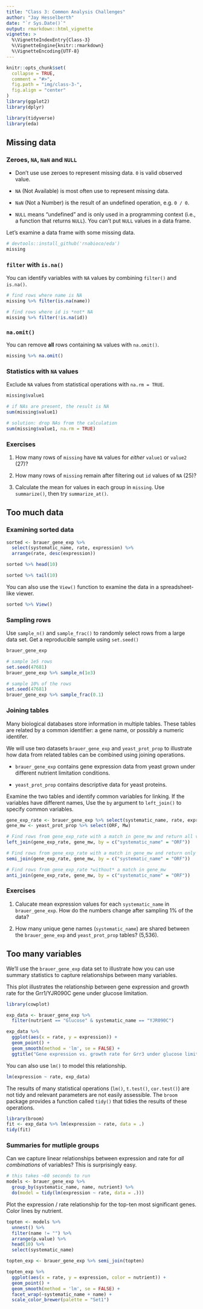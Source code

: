 ```yaml
---
title: "Class 3: Common Analysis Challenges"
author: "Jay Hesselberth"
date: "`r Sys.Date()`"
output: rmarkdown::html_vignette
vignette: >
  %\VignetteIndexEntry{Class-3}
  %\VignetteEngine{knitr::rmarkdown}
  %\VignetteEncoding{UTF-8}
---
```


```r
knitr::opts_chunk$set(
  collapse = TRUE,
  comment = "#>",
  fig.path = "img/class-3-",
  fig.align = "center"
)
library(ggplot2)
library(dplyr)
```

```r
library(tidyverse)
library(eda)
```

## Missing data

### Zeroes, `NA`, `NaN` and `NULL`

+ Don't use use zeroes to represent missing data. `0` is valid observed value.

+ `NA` (Not Available) is most often use to represent missing data.

+ `NaN` (Not a Number) is the result of an undefined operation, e.g. `0 / 0`.

+ `NULL` means "undefined" and is only used in a programming context (i.e., a function that returns `NULL`). You can't put `NULL` values in a data frame.

Let's examine a data frame with some missing data.

```r
# devtools::install_github('rnabioco/eda')
missing
```

### `filter` with `is.na()`

You can identify variables with `NA` values by combining `filter()` and `is.na()`.

```r
# find rows where name is NA
missing %>% filter(is.na(name))

# find rows where id is *not* NA
missing %>% filter(!is.na(id))
```

### `na.omit()`

You can remove **all** rows containing `NA` values with `na.omit()`.

```r
missing %>% na.omit()
```

### Statistics with `NA` values

Exclude `NA` values from statistical operations with `na.rm = TRUE`.

```r
missing$value1

# if NAs are present, the result is NA
sum(missing$value1)

# solution: drop NAs from the calculation
sum(missing$value1, na.rm = TRUE)
```

### Exercises

1. How many rows of `missing` have `NA` values for *either* `value1` or `value2` (27)?

2. How many rows of `missing` remain after filtering out `id` values of `NA` (25)?

3. Calculate the mean for values in each group in `missing`. Use `summarize()`, then try `summarize_at()`.

## Too much data

### Examining sorted data

```r
sorted <- brauer_gene_exp %>%
  select(systematic_name, rate, expression) %>%
  arrange(rate, desc(expression))

sorted %>% head(10)

sorted %>% tail(10)
```

You can also use the `View()` function to examine the data in a spreadsheet-like viewer.

```r
sorted %>% View()
```

### Sampling rows

Use `sample_n()` and `sample_frac()` to randomly select rows from a large data set. Get a reproducible sample using `set.seed()`

```r
brauer_gene_exp

# sample 1e5 rows
set.seed(47681)
brauer_gene_exp %>% sample_n(1e3)

# sample 10% of the rows
set.seed(47681)
brauer_gene_exp %>% sample_frac(0.1)
```

### Joining tables

Many biological databases store information in multiple tables. These tables are related by a common identifier: a gene name, or possibly a numeric identifer.

We will use two datasets `brauer_gene_exp` and `yeast_prot_prop` to illustrate how data from related tables can be combined using joining operations.

- `brauer_gene_exp` contains gene expression data from yeast grown under different nutrient limitation conditions.

- `yeast_prot_prop` contains descriptive data for yeast proteins.

Examine the two tables and identify common variables for linking. If the variables have different names, Use the `by` argument to `left_join()` to specify common variables.

```r
gene_exp_rate <- brauer_gene_exp %>% select(systematic_name, rate, expression)
gene_mw <- yeast_prot_prop %>% select(ORF, Mw)

# Find rows from gene_exp_rate with a match in gene_mw and return all variables
left_join(gene_exp_rate, gene_mw, by = c("systematic_name" = "ORF"))

# Find rows from gene_exp_rate with a match in gene_mw and return only the gene_exp_rate variables
semi_join(gene_exp_rate, gene_mw, by = c("systematic_name" = "ORF"))

# Find rows from gene_exp_rate *without* a match in gene_mw
anti_join(gene_exp_rate, gene_mw, by = c("systematic_name" = "ORF"))
```

### Exercises

1. Calucate mean expression values for each `systematic_name` in `brauer_gene_exp`. How do the numbers change after sampling 1% of the data?

2. How many unique gene names (`systematic_name`) are shared between the `brauer_gene_exp` and `yeast_prot_prop` tables? (5,536).

## Too many variables

We'll use the `brauer_gene_exp` data set to illustrate how you can use summary statistics to capture relationships between many variables.

This plot illustrates the relationship between gene expression and growth rate for the Grr1/YJR090C gene under glucose limitation.

```r
library(cowplot)

exp_data <- brauer_gene_exp %>%
  filter(nutrient == "Glucose" & systematic_name == "YJR090C")

exp_data %>%
  ggplot(aes(x = rate, y = expression)) +
  geom_point() +
  geom_smooth(method = 'lm', se = FALSE) + 
  ggtitle("Gene expression vs. growth rate for Grr3 under glucose limitation")
```

You can also use `lm()` to model this relationship.

```r
lm(expression ~ rate, exp_data)
```

The results of many statistical operations (`lm()`, `t.test()`, `cor.test()`) are not tidy and relevant parameters are not easily assessible. The `broom` package provides a function called `tidy()` that tidies the results of these operations. 

```r
library(broom)
fit <- exp_data %>% lm(expression ~ rate, data = .)
tidy(fit)
```

### Summaries for mutliple groups

Can we capture linear relationships between expression and rate for *all combinations* of variables? This is surprisingly easy.

```r
# this takes ~60 seconds to run
models <- brauer_gene_exp %>%
  group_by(systematic_name, name, nutrient) %>%
  do(model = tidy(lm(expression ~ rate, data = .)))
```

Plot the expression / rate relationship for the top-ten most significant genes. Color lines by nutrient.

```r
topten <- models %>%
  unnest() %>%
  filter(name != "") %>%
  arrange(p.value) %>%
  head(10) %>%
  select(systematic_name)

topten_exp <- brauer_gene_exp %>% semi_join(topten)

topten_exp %>%
  ggplot(aes(x = rate, y = expression, color = nutrient)) +
  geom_point() +
  geom_smooth(method = 'lm', se = FALSE) +
  facet_wrap(~systematic_name + name) +
  scale_color_brewer(palette = "Set1")
```

